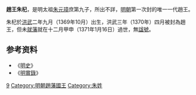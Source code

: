 '''趙王朱杞'''{{BD|1369年|10月|1371年|1月16日|catIdx=Z朱}}，是明太祖[[朱元璋|朱元璋]]庶第九子，所出不詳，[[明朝|明朝]]第一次封的唯一一代趙王。

朱杞於[[洪武|洪武]]二年九月（1369年10月）出生，洪武三年（1370年）四月被封為趙王，但未[[就藩|就藩]]就在十二月甲申（1371年1月16日）過世，無[[諡號|諡號]]。

==参考资料==
*《[[明史|明史]]》
*《[[明實錄|明實錄]]》

{{s-start}}
{{s-off|[[明朝藩王列表|大明封国国王]]}}
{{s-new|reason=[[明太祖|明太祖]]始封}}
{{s-ttl|title=[[明朝藩王列表_(太祖系)#趙國|明趙國國王]]|years=1370年－1371年}}
{{s-vacant|無子，封國撤除|next=簡王[[朱高燧|朱高燧]]}}
{{end}} 

{{明太祖皇室|nocat}}
[[Category:明太祖皇子|9]]
[[Category:明朝趙藩國王|Category:明朝趙藩國王]]
[[Category:朱姓|Category:朱姓]]